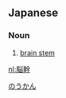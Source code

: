 ==Japanese==
{{ja-kanjitab|のう|かん|yomi=on}}

===Noun===
{{ja-noun|kyu=腦幹|のうかん}}

# [[brain stem]]

[[Category:ja:Neuroanatomy|のうかん]]

[[nl:脳幹]]